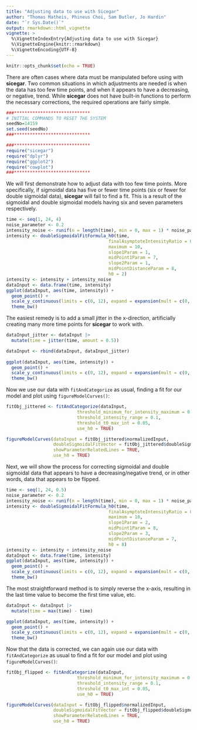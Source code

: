 ```yaml
---
title: "Adjusting data to use with Sicegar"
author: "Thomas Matheis, Phineus Choi, Sam Butler, Jo Hardin"
date: "`r Sys.Date()`"
output: rmarkdown::html_vignette
vignette: >
  %\VignetteIndexEntry{Adjusting data to use with Sicegar}
  %\VignetteEngine{knitr::rmarkdown}
  %\VignetteEncoding{UTF-8}
---
```


```r
knitr::opts_chunk$set(echo = TRUE)
```

There are often cases where data must be manipulated before using with **sicegar**. Two common situations in which adjustments are needed is when the data has too few time points, and when it appears to have a decreasing, or negative, trend. While **sicegar** does not have built-in functions to perform the necessary corrections, the required operations are fairly simple.

```r

###*****************************
# INITIAL COMMANDS TO RESET THE SYSTEM
seedNo=14159
set.seed(seedNo)
###*****************************

###*****************************
require("sicegar")
require("dplyr")
require("ggplot2")
require("cowplot")
###*****************************
```

We will first demonstrate how to adjust data with too few time points. More specifically, if sigmoidal data has five or fewer time points (six or fewer for double sigmoidal data), **sicegar** will fail to find a fit. This is a result of the sigmoidal and double sigmoidal models having six and seven parameters respectively.

```r
time <- seq(1, 24, 4)
noise_parameter <- 0.2
intensity_noise <- runif(n = length(time), min = 0, max = 1) * noise_parameter
intensity <- doubleSigmoidalFitFormula_h0(time,
                                       finalAsymptoteIntensityRatio = 0.3,
                                       maximum = 10,
                                       slope1Param = 1,
                                       midPoint1Param = 7,
                                       slope2Param = 1,
                                       midPointDistanceParam = 8,
                                       h0 = 2)
intensity <- intensity + intensity_noise
dataInput <- data.frame(time, intensity)
ggplot(dataInput, aes(time, intensity)) + 
  geom_point() + 
  scale_y_continuous(limits = c(0, 12), expand = expansion(mult = c(0, 0))) + 
  theme_bw()
```

The easiest remedy is to add a small jitter in the x-direction, artificially creating many more time points for **sicegar** to work with.

```r
dataInput_jitter <- dataInput |>
  mutate(time = jitter(time, amount = 0.5))

dataInput <- rbind(dataInput, dataInput_jitter)
  
ggplot(dataInput, aes(time, intensity)) + 
  geom_point() + 
  scale_y_continuous(limits = c(0, 12), expand = expansion(mult = c(0, 0))) + 
  theme_bw()
```

Now we use our data with `fitAndCategorize` as usual, finding a fit for our model and plot using `figureModelCurves()`:

```r
fitObj_jittered <- fitAndCategorize(dataInput,
                           threshold_minimum_for_intensity_maximum = 0.3,
                           threshold_intensity_range = 0.1,
                           threshold_t0_max_int = 0.05,
                           use_h0 = TRUE)

figureModelCurves(dataInput = fitObj_jittered$normalizedInput,
                  doubleSigmoidalFitVector = fitObj_jittered$doubleSigmoidalModel,
                  showParameterRelatedLines = TRUE,
                  use_h0 = TRUE)
```

Next, we will show the process for correcting sigmoidal and double sigmoidal data that appears to have a decreasing/negative trend, or in other words, data that appears to be flipped.

```r
time <- seq(1, 24, 0.5)
noise_parameter <- 0.2
intensity_noise <- runif(n = length(time), min = 0, max = 1) * noise_parameter
intensity <- doubleSigmoidalFitFormula_h0(time,
                                       finalAsymptoteIntensityRatio = 0.3,
                                       maximum = 10,
                                       slope1Param = 2,
                                       midPoint1Param = 8,
                                       slope2Param = 3,
                                       midPointDistanceParam = 7,
                                       h0 = 8)
intensity <- intensity + intensity_noise
dataInput <- data.frame(time, intensity)
ggplot(dataInput, aes(time, intensity)) + 
  geom_point() + 
  scale_y_continuous(limits = c(0, 12), expand = expansion(mult = c(0, 0))) + 
  theme_bw()
```

The most straightforward method is to simply reverse the x-axis, resulting in the last time value to become the first time value, etc.

```r
dataInput <- dataInput |>
  mutate(time = max(time) - time)

ggplot(dataInput, aes(time, intensity)) + 
  geom_point() + 
  scale_y_continuous(limits = c(0, 12), expand = expansion(mult = c(0, 0))) + 
  theme_bw()
```

Now that the data is corrected, we can again use our data with `fitAndCategorize` as usual to find a fit for our model and plot using `figureModelCurves()`:

```r
fitObj_flipped <- fitAndCategorize(dataInput,
                           threshold_minimum_for_intensity_maximum = 0.3,
                           threshold_intensity_range = 0.1,
                           threshold_t0_max_int = 0.05,
                           use_h0 = TRUE)

figureModelCurves(dataInput = fitObj_flipped$normalizedInput,
                  doubleSigmoidalFitVector = fitObj_flipped$doubleSigmoidalModel,
                  showParameterRelatedLines = TRUE,
                  use_h0 = TRUE)
```

